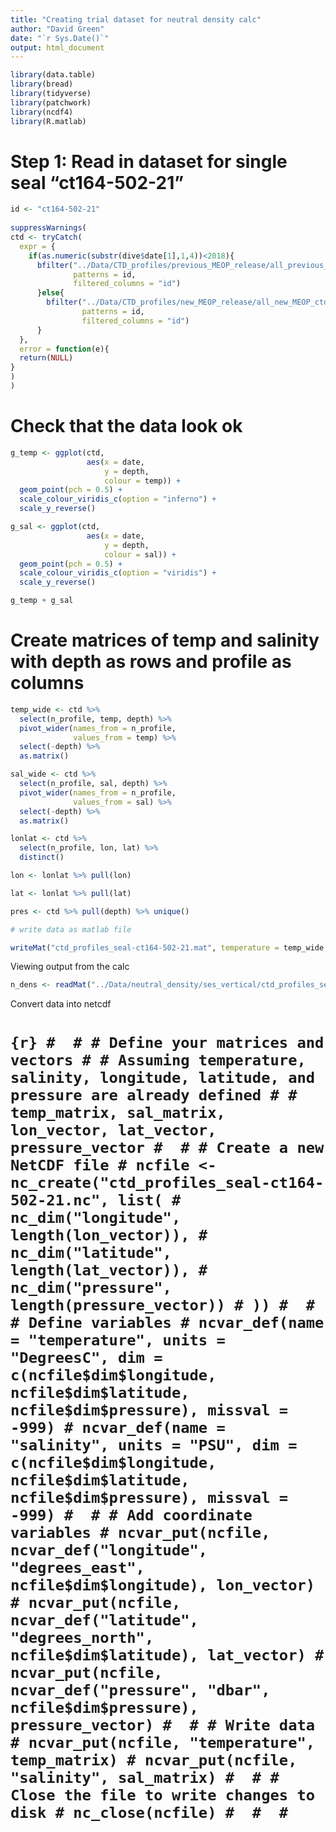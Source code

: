 ```yaml
---
title: "Creating trial dataset for neutral density calc"
author: "David Green"
date: "`r Sys.Date()`"
output: html_document
---
```


```r
library(data.table)
library(bread)
library(tidyverse)
library(patchwork)
library(ncdf4)
library(R.matlab)
```

# Step 1: Read in dataset for single seal "ct164-502-21"

```r

id <- "ct164-502-21"
  
suppressWarnings(
ctd <- tryCatch(
  expr = {
    if(as.numeric(substr(dive$date[1],1,4))<2018){
      bfilter("../Data/CTD_profiles/previous_MEOP_release/all_previous_MEOP_ctd_profiles_interp_long.csv",
              patterns = id,
              filtered_columns = "id")
      }else{
        bfilter("../Data/CTD_profiles/new_MEOP_release/all_new_MEOP_ctd_profiles_interp_long.csv",
                patterns = id,
                filtered_columns = "id")
      }
  },
  error = function(e){
  return(NULL)
}
)
)

```

# Check that the data look ok

```r

g_temp <- ggplot(ctd,
                 aes(x = date,
                     y = depth,
                     colour = temp)) +
  geom_point(pch = 0.5) +
  scale_colour_viridis_c(option = "inferno") +
  scale_y_reverse()

g_sal <- ggplot(ctd,
                 aes(x = date,
                     y = depth,
                     colour = sal)) +
  geom_point(pch = 0.5) +
  scale_colour_viridis_c(option = "viridis") +
  scale_y_reverse()

g_temp + g_sal  

```

# Create matrices of temp and salinity with depth as rows and profile as columns

```r

temp_wide <- ctd %>% 
  select(n_profile, temp, depth) %>% 
  pivot_wider(names_from = n_profile,
              values_from = temp) %>% 
  select(-depth) %>% 
  as.matrix()

sal_wide <- ctd %>% 
  select(n_profile, sal, depth) %>% 
  pivot_wider(names_from = n_profile,
              values_from = sal) %>% 
  select(-depth) %>% 
  as.matrix()

lonlat <- ctd %>% 
  select(n_profile, lon, lat) %>% 
  distinct()

lon <- lonlat %>% pull(lon)

lat <- lonlat %>% pull(lat)

pres <- ctd %>% pull(depth) %>% unique()

# write data as matlab file

writeMat("ctd_profiles_seal-ct164-502-21.mat", temperature = temp_wide, salinity = sal_wide, p = pres, lat = lat, lon = lon)

```
Viewing output from the calc
```r

n_dens <- readMat("../Data/neutral_density/ses_vertical/ctd_profiles_seal-ct164-502-21-gamma.mat")

```

Convert data into netcdf

# ```{r}
# 
# # Define your matrices and vectors
# # Assuming temperature, salinity, longitude, latitude, and pressure are already defined
# # temp_matrix, sal_matrix, lon_vector, lat_vector, pressure_vector
# 
# # Create a new NetCDF file
# ncfile <- nc_create("ctd_profiles_seal-ct164-502-21.nc", list(
#   nc_dim("longitude", length(lon_vector)),
#   nc_dim("latitude", length(lat_vector)),
#   nc_dim("pressure", length(pressure_vector))
# ))
# 
# # Define variables
# ncvar_def(name = "temperature", units = "DegreesC", dim = c(ncfile$dim$longitude, ncfile$dim$latitude, ncfile$dim$pressure), missval = -999)
# ncvar_def(name = "salinity", units = "PSU", dim = c(ncfile$dim$longitude, ncfile$dim$latitude, ncfile$dim$pressure), missval = -999)
# 
# # Add coordinate variables
# ncvar_put(ncfile, ncvar_def("longitude", "degrees_east", ncfile$dim$longitude), lon_vector)
# ncvar_put(ncfile, ncvar_def("latitude", "degrees_north", ncfile$dim$latitude), lat_vector)
# ncvar_put(ncfile, ncvar_def("pressure", "dbar", ncfile$dim$pressure), pressure_vector)
# 
# # Write data
# ncvar_put(ncfile, "temperature", temp_matrix)
# ncvar_put(ncfile, "salinity", sal_matrix)
# 
# # Close the file to write changes to disk
# nc_close(ncfile)
# 
# 
# ```